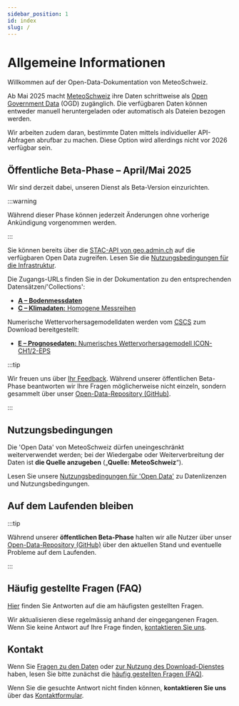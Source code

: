 ```yaml
---
sidebar_position: 1
id: index
slug: /
---
```


# Allgemeine Informationen

Willkommen auf der Open-Data-Dokumentation von MeteoSchweiz.

Ab Mai 2025 macht [MeteoSchweiz](https://www.meteoschweiz.admin.ch/ueber-uns/gesetzlicher-auftrag.html) ihre Daten schrittweise als [Open Government Data](https://www.bfs.admin.ch/bfs/de/home/dienstleistungen/ogd/kurz-erklart.html) (OGD) zugänglich. Die verfügbaren Daten können entweder manuell heruntergeladen oder automatisch als Dateien bezogen werden.

Wir arbeiten zudem daran, bestimmte Daten mittels individueller API-Abfragen abrufbar zu machen. Diese Option wird allerdings nicht vor 2026 verfügbar sein.

## Öffentliche Beta-Phase – April/Mai 2025

Wir sind derzeit dabei, unseren Dienst als Beta-Version einzurichten.

:::warning

Während dieser Phase können jederzeit Änderungen ohne vorherige Ankündigung vorgenommen werden.

:::

Sie können bereits über die [STAC-API von geo.admin.ch](/general/download) auf die verfügbaren Open Data zugreifen. Lesen Sie die [Nutzungsbedingungen für die Infrastruktur](/general/terms-of-use#4-nutzung-der-infrastruktur).

Die Zugangs-URLs finden Sie in der Dokumentation zu den entsprechenden Datensätzen/'Collections':
- [**A – Bodenmessdaten**](/a-data-groundbased)
- [**C – Klimadaten:** Homogene Messreihen](/c-climate-data)

Numerische Wettervorhersagemodelldaten werden vom [CSCS](https://www.cscs.ch) zum Download bereitgestellt:
- [**E – Prognosedaten:** Numerisches Wettervorhersagemodell ICON-CH1/2-EPS](/e-forecast-data)

:::tip

Wir freuen uns über [Ihr Feedback](/general/contact). Während unserer öffentlichen Beta-Phase beantworten wir Ihre Fragen möglicherweise nicht einzeln, sondern gesammelt über unser [Open-Data-Repository (GitHub)](https://github.com/MeteoSwiss/opendata/discussions/categories/public-beta-april-2025).

:::


## Nutzungsbedingungen

Die 'Open Data' von MeteoSchweiz dürfen uneingeschränkt weiterverwendet werden; bei der Wiedergabe oder Weiterverbreitung der Daten ist **die Quelle anzugeben** („**Quelle: MeteoSchweiz**“).

Lesen Sie unsere [Nutzungsbedingungen für 'Open Data'](/general/terms-of-use) zu Datenlizenzen und Nutzungsbedingungen.


## Auf dem Laufenden bleiben
<!-- Den Betriebsstatus **finden Sie** unter [Download API Status & Kontakt](/general/status) *[in Kürze]* -->

:::tip

Während unserer **öffentlichen Beta-Phase** halten wir alle Nutzer über unser [Open-Data-Repository (GitHub)](https://github.com/MeteoSwiss/opendata/discussions/categories/public-beta-april-2025) über den aktuellen Stand und eventuelle Probleme auf dem Laufenden.

:::

<!-- Wir halten Interessenten und Nutzer über unsere Pläne und Änderungen auf dem Laufenden: **Registrieren** Sie sich für [unseren Newsletter](#) *[in Kürze verfügbar]* -->


## Häufig gestellte Fragen (FAQ)

[Hier](/general/faq) finden Sie Antworten auf die am häufigsten gestellten Fragen. 

Wir aktualisieren diese regelmässig anhand der eingegangenen Fragen. Wenn Sie keine Antwort auf Ihre Frage finden, [kontaktieren Sie uns](/general/contact).


## Kontakt

Wenn Sie [Fragen zu den Daten](/a-data-groundbased) oder [zur Nutzung des Download-Dienstes](/general/download) haben, lesen Sie bitte zunächst die [häufig gestellten Fragen (FAQ)](general/faq). 

Wenn Sie die gesuchte Antwort nicht finden können, **kontaktieren Sie uns** über das [Kontaktformular](https://www.meteoschweiz.admin.ch/ueber-uns/kontakt/kontaktformular.html).
